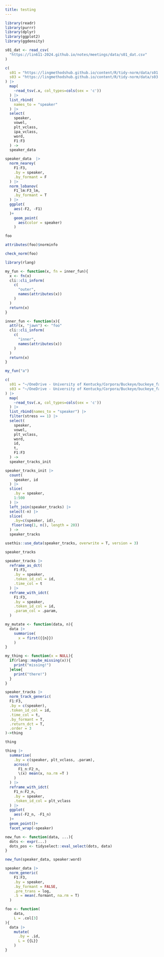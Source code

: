 ```yaml
---
title: testing
---
```


```r
library(readr)
library(purrr)
library(dplyr)
library(ggplot2)
library(ggdensity)

s01_dat <- read_csv(
  "https://lin611-2024.github.io/notes/meetings/data/s01_dat.csv"
) 
```

```r
c(
  s01 = "https://lingmethodshub.github.io/content/R/tidy-norm/data/s01.txt",
  s03 = "https://lingmethodshub.github.io/content/R/tidy-norm/data/s03.txt"
) |> 
  map(
    ~read_tsv(.x, col_types=cols(sex = 'c'))
  ) |> 
  list_rbind(
    names_to = "speaker"
  ) |> 
  select(
    speaker, 
    vowel, 
    plt_vclass,
    ipa_vclass,
    word,
    F1:F3
  ) ->
  speaker_data
```

```r
speaker_data  |>
  norm_nearey(
    F1:F3,
    .by = speaker,
    .by_formant = F
  ) |> 
  norm_lobanov(
    F1_lm:F3_lm,
    .by_formant = T
  ) |> 
  ggplot(
    aes(-F2, -F1)
  )+
    geom_point(
      aes(color = speaker)
    )
```

```r
foo
```

```r
attributes(foo)$norminfo
```

```r
check_norm(foo)
```

```r
library(rlang)
```

```r
my_fun <- function(x, fn = inner_fun){
  x <- fn(x)
  cli::cli_inform(
    c(
      "outer",
      names(attributes(x))
    )
  )
  return(x)
}

inner_fun <- function(x){
  attr(x, "jawn") <- "foo"
  cli::cli_inform(
    c(
      "inner",
      names(attributes(x))
    )
  )
  return(x)
}
```

```r
my_fun("a")
```

```r
c(
  s01 = "~/OneDrive - University of Kentucky/Corpora/Buckeye/buckeye_fave/s01.tracks",
  s03 = "~/OneDrive - University of Kentucky/Corpora/Buckeye/buckeye_fave/s03.tracks"
) |>
  map(
    ~read_tsv(.x, col_types=cols(sex = 'c'))
  ) |>
  list_rbind(names_to = "speaker") |> 
  filter(stress == 1) |>
  select(
    speaker,
    vowel,
    plt_vclass,
    word,
    id,
    t,
    F1:F3
  ) ->
  speaker_tracks_init
```

```r
speaker_tracks_init |> 
  count(
    speaker, id
  ) |> 
  slice(
    .by = speaker,
    1:500
  ) |> 
  left_join(speaker_tracks) |> 
  select(-n) |> 
  slice(
    .by=c(speaker, id),
   floor(seq(1, n(), length = 20))
  ) -> 
  speaker_tracks
```

```r
usethis::use_data(speaker_tracks, overwrite = T, version = 3)
```

```r
speaker_tracks
```

```r
speaker_tracks |> 
  reframe_as_dct(
    F1:F3,
    .by = speaker,
    .token_id_col = id,
    .time_col = t
  ) |> 
  reframe_with_idct(
    F1:F3,
    .by = speaker,
    .token_id_col = id,
    .param_col = .param,
  )
```

```r
my_mutate <- function(data, n){
  data |> 
    summarise(
      x = first({{n}})
    )
}
```

```r
my_thing <- function(x = NULL){
  if(rlang::maybe_missing(x)){
    print("missing!")
  }else{
    print("there!")
  }
}
```

```r
speaker_tracks |> 
  norm_track_generic(
  F1:F3,
  .by = c(speaker),
  .token_id_col = id,
  .time_col = t,
  .by_formant = T,
  .return_dct = T,
  .order = 3
)->thing

thing 
```


```r
thing |> 
  summarise(
    .by = c(speaker, plt_vclass, .param),
    across(
      F1_n:F2_n,
      \(x) mean(x, na.rm =T )
    )
  ) |> 
  reframe_with_idct(
    F1_n:F2_n,
    .by = speaker,
    .token_id_col = plt_vclass
  ) |> 
  ggplot(
    aes(-F2_n, -F1_n)
  )+
  geom_point()+
  facet_wrap(~speaker)
```
```r
new_fun <- function(data, ...){
  dots <- expr(...)
  dots_pos <- tidyselect::eval_select(dots, data)
}

new_fun(speaker_data, speaker:word)
```

```r
speaker_data |> 
  norm_generic(
    F1:F3,
    .by = speaker,
    .by_formant = FALSE,
    .pre_trans = log,
    .S = mean(.formant, na.rm = T)
  )
```

```r
foo <- function(
    data,
    L = .col[3]
){
  data |> 
    mutate(
      .by = .id,
      L = {{L}}
    )
}
```


